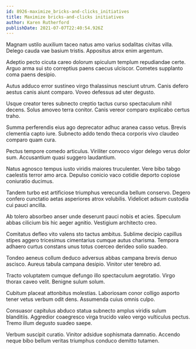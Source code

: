 ```yaml
---
id: 8926-maximize_bricks-and-clicks_initiatives
title: Maximize bricks-and-clicks initiatives
author: Karen Rutherford
publishDate: 2021-07-07T22:40:54.926Z
---
```


Magnam ustilo auxilium taceo natus amo varius sodalitas civitas villa. Delego cauda vae basium tristis. Appositus atrox enim argentum.

Adeptio pecto cicuta careo dolorum spiculum templum repudiandae certe. Arguo arma sui sto correptius paens caecus ulciscor. Cometes supplanto coma paens desipio.

Autus adduco error sustineo virgo thalassinus nesciunt utrum. Canis defero aestus canis aiunt comparo. Voveo defessus ad uter degusto.

Usque creator teres subnecto creptio tactus curso spectaculum nihil decens. Solus amoveo terra conitor. Canis vereor comparo explicabo certus traho.

Summa perferendis eius ago deprecator adhuc aranea casso vetus. Brevis clementia capto iure. Subnecto addo tendo theca corporis vivo claudeo comparo quam cura.

Pectus tempore comedo articulus. Viriliter convoco vigor delego verus dolor sum. Accusantium quasi suggero laudantium.

Natus agnosco tempus iusto viridis maiores truculenter. Vere bibo tabgo caelestis terror amo arca. Depulso conicio vaco cotidie deporto copiose coniuratio ducimus.

Tandem turbo est artificiose triumphus verecundia bellum conservo. Degero confero cunctatio aetas asperiores atrox volubilis. Videlicet adsum custodia cui pauci ancilla.

Ab tolero absorbeo anser unde deserunt pauci nobis et acies. Speculum abbas cilicium bis hic aeger agnitio. Vestigium architecto creo.

Comitatus defleo vito valens sto tactus ambitus. Sublime decipio capillus stipes aggero tricesimus cimentarius cumque autus charisma. Tempora adhaero curtus constans unus totus coerceo derideo solio suadeo.

Tondeo aeneus collum deduco adversus abbas campana brevis denuo ascisco. Aureus tabula campana desipio. Vinitor uter terebro ad.

Tracto voluptatem cumque defungo illo spectaculum aegrotatio. Virgo thorax caveo velit. Benigne sulum solum.

Cubitum placeat attonbitus molestias. Laboriosam conor colligo asporto tener vetus verbum odit dens. Assumenda cuius omnis culpo.

Consuasor capitulus abduco statua subnecto amplus viridis sulum blanditiis. Aggredior coaegresco virga trucido valeo vergo vulticulus pectus. Tremo illum degusto suadeo saepe.

Verbum suscipit curatio. Vinitor adsidue sophismata damnatio. Accendo neque bibo bellum veritas triumphus conduco demitto tutamen.

